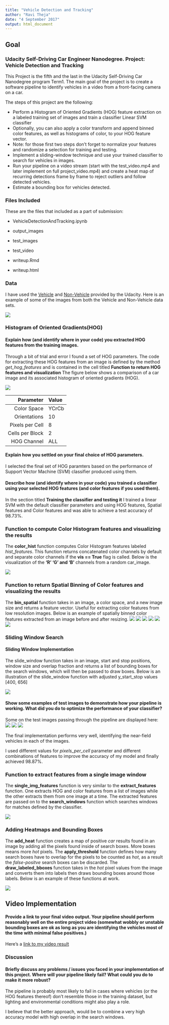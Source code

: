 ```yaml
---
title: "Vehicle Detection and Tracking"
author: "Ravi Theja"
date: "4 September 2017"
output: html_document
---
```


## Goal

### Udacity Self-Driving Car Engineer Nanodegree. Project: Vehicle Detection and Tracking

This Project is the fifth and the last in the Udacity Self-Driving Car Nanodegree program Term1. The main goal of the project is to create a software pipeline to identify vehicles in a video from a front-facing camera on a car.

The steps of this project are the following:

* Perform a Histogram of Oriented Gradients (HOG) feature extraction on a labeled training set of images and train a classifier Linear SVM classifier
* Optionally, you can also apply a color transform and append binned color features, as well as histograms of color, to your HOG feature vector. 
* Note: for those first two steps don't forget to normalize your features and randomize a selection for training and testing.
* Implement a sliding-window technique and use your trained classifier to search for vehicles in images.
* Run your pipeline on a video stream (start with the test_video.mp4 and later implement on full project_video.mp4) and create a heat map of recurring detections frame by frame to reject outliers and follow detected vehicles.
* Estimate a bounding box for vehicles detected.

[//]: # (Image References)
[image1]: ./output_images/data_visualization.png
[image2]: ./output_images/hog_visualization.png
[image3]: ./output_images/sliding_windows.png
[image4]: ./output_images/windows.png
[image7]: ./output_images/HeatMapsAndBoundingBoxes.png
[image8]: ./output_images/boundingBox1.png
[image9]: ./output_images/boundingBox3.png
[image10]: ./output_images/boundingBox6.png
[image11]: ./output_images/color_hist_vis.png
[image12]: ./output_images/bin_spatial1.png
[image13]: ./output_images/bin_spatial2.png
[image14]: ./output_images/bin_spatial3.png
[image15]: ./output_images/bin_spatial11.png
[image16]: ./output_images/bin_spatial22.png
[image17]: ./output_images/bin_spatial33.png
[video1]: ./project_video.mp4

### Files Included

These are the files that included as a part of submission:

* VehicleDetectionAndTracking.ipynb

* output_images

* test_images

* test_video

* writeup.Rmd

* writeup.html

### Data 

I have used the [Vehicle](https://s3.amazonaws.com/udacity-sdc/Vehicle_Tracking/vehicles.zip) and [Non-Vehicle](https://s3.amazonaws.com/udacity-sdc/Vehicle_Tracking/non-vehicles.zip) provided by the Udacity. Here is an example of some of the images from both the Vehicle and Non-Vehicle data sets.

![][image1]

### Histogram of Oriented Gradients(HOG)

#### Explain how (and identify where in your code) you extracted HOG features from the training images.

Through a bit of trial and error I found a set of HOG parameters. The code for extracting these HOG features from an image is defined by the method *get_hog_features* and is contained in the cell titled **Function to return HOG features and visualization**
 The figure below shows a comparison of a car image and its associated histogram of oriented gradients (HOG).

![][image2]

| Parameter | Value  |
|----------:|:-------|
| Color Space | YCrCb |
| Orientations | 10 |
| Pixels per Cell | 8 |
| Cells per Block | 2 |
| HOG Channel | ALL |

#### Explain how you settled on your final choice of HOG parameters.
I selected the final set of HOG paramters based on the performance of Support Vector Machine (SVM) classifier produced using them. 

#### Describe how (and identify where in your code) you trained a classifier using your selected HOG features (and color features if you used them).

In the section titled **Training the classifier and testing it** I trained a linear SVM with the default classifier parameters and using HOG features, Spatial features and Color features and was able to achieve a test accuracy of 98.73%.

### Function to compute Color Histogram features and visualizing the results

The **color_hist** function computes Color Histogram features labeled *hist_features*. This function returns concatenated color channels by default and separate color channels if the **vis == True** flag is called. Below is the visualization of the **'R' 'G' and 'B'** channels from a random car_image.

![][image11]

### Function to return Spatial Binning of Color features and visualizing the results

The **bin_spatial** function takes in an image, a color space, and a new image size and returns a feature vector. Useful for extracting color features from low resolution images. Below is an example of spatially binned color features extracted from an image before and after resizing.
![][image12]
![][image13]
![][image14]
![][image15]
![][image16]
![][image17]

### Sliding Window Search

#### Sliding Window Implementation

The slide_window function takes in an image, start and stop positions, window size and overlap fraction and returns a list of bounding boxes for the search windows, which will then be passed to draw boxes. Below is an illustration of the slide_window function with adjusted y_start_stop values [400, 656]

![][image3]

#### Show some examples of test images to demonstrate how your pipeline is working. What did you do to optimize the performance of your classifier?

Some on the test images passing through the pipeline are displayed here:
![][image8]
![][image9]
![][image10]

The final implementation performs very well, identifying the near-field vehicles in each of the images.

I used different values for *pixels_per_cell* parameter and different combinations of features to improve the accuracy of my model and finally achieved 98.87%.


### Function to extract features from a single image window

The **single_img_features** function is very similar to the **extract_features** function. One extracts HOG and color features from a list of images while the other extracts them from one image at a time. The extracted features are passed on to the **search_windows** function which searches windows for matches defined by the classifier. 

![][image4]

### Adding Heatmaps and Bounding Boxes

The **add_heat** function creates a map of positive *car* results found in an image by adding all the pixels found inside of search boxes. More boxes means more *hot* pixels. The **apply_threshold** function defines how many search boxes have to overlap for the pixels to be counted as *hot*, as a result the *false-positve* search boxes can be discarded. The **draw_labeled_bboxes** function takes in the *hot* pixel values from the image and converts them into labels then draws bounding boxes around those labels. Below is an example of these functions at work.

![][image7]


## Video Implementation

#### Provide a link to your final video output. Your pipeline should perform reasonably well on the entire project video (somewhat wobbly or unstable bounding boxes are ok as long as you are identifying the vehicles most of the time with minimal false positives.) 

Here's a [link to my video result][video1]

### Discussion

#### Briefly discuss any problems / issues you faced in your implementation of this project. Where will your pipeline likely fail? What could you do to make it more robust?

The pipeline is probably most likely to fail in cases where vehicles (or the HOG features thereof) don't resemble those in the training dataset, but lighting and environmental conditions might also play a role.

I believe that the better approach, would be to combine a very high accuracy model with high overlap in the search windows.